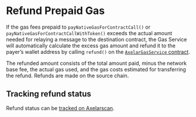# Refund Prepaid Gas

If the gas fees prepaid to `payNativeGasForContractCall()` or `payNativeGasForContractCallWithToken()` exceeds the actual amount needed for relaying a message to the destination contract, the Gas Service will automatically calculate the excess gas amount and refund it to the payer’s wallet address by calling `refund()` on the [`AxelarGasService` contract](https://github.com/axelarnetwork/axelar-gmp-sdk-solidity/blob/ad37802dc6d62fff3ab589f2605f7a3e566977dd/contracts/interfaces/IAxelarGasService.sol).

The refunded amount consists of the total amount paid, minus the network base fee, the actual gas used, and the gas costs estimated for transferring the refund. Refunds are made on the source chain.

## Tracking refund status

Refund status can be [tracked on Axelarscan](/dev/general-message-passing/monitoring#1-axelarscan-ui).